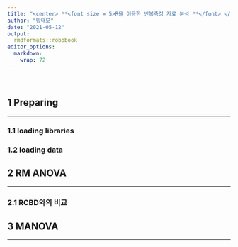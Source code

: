 ```yaml
---
title: "<center> **<font size = 5>R을 이용한 반복측정 자료 분석 **</font> </center>"
author: "방태모"
date: "2021-05-12"
output: 
  rmdformats::robobook
editor_options: 
  markdown: 
    wrap: 72
---
```

<style>
.math {
  font-size: small;
}
</style>

<br>

## **1 Preparing**
***

### 1.1 loading libraries

### 1.2 loading data

## **2 RM ANOVA**
***

### 2.1 RCBD와의 비교

## **3 MANOVA**
***